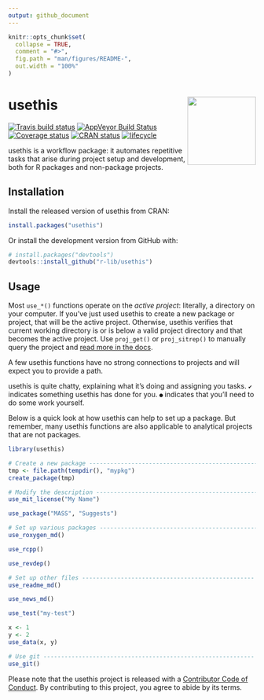 ```yaml
---
output: github_document
---
```


<!-- README.md is generated from README.Rmd. Please edit that file -->

```r
knitr::opts_chunk$set(
  collapse = TRUE,
  comment = "#>",
  fig.path = "man/figures/README-",
  out.width = "100%"
)
```

# usethis <img src="man/figures/logo.png" align="right" height="139" />

[![Travis build status](https://travis-ci.org/r-lib/usethis.svg?branch=master)](https://travis-ci.org/r-lib/usethis)
[![AppVeyor Build Status](https://ci.appveyor.com/api/projects/status/github/r-lib/usethis?branch=master&svg=true)](https://ci.appveyor.com/project/r-lib/usethis)
[![Coverage status](https://codecov.io/gh/r-lib/usethis/branch/master/graph/badge.svg)](https://codecov.io/github/r-lib/usethis?branch=master)
[![CRAN status](http://www.r-pkg.org/badges/version/usethis)](https://cran.r-project.org/package=usethis)
[![lifecycle](https://img.shields.io/badge/lifecycle-stable-brightgreen.svg)](https://www.tidyverse.org/lifecycle/#stable)

usethis is a workflow package: it automates repetitive tasks that arise during project setup and development, both for R packages and non-package projects.

## Installation

Install the released version of usethis from CRAN:

```r
install.packages("usethis")
```

Or install the development version from GitHub with:

```r
# install.packages("devtools")
devtools::install_github("r-lib/usethis")
```

## Usage

Most `use_*()` functions operate on the *active project*: literally, a directory on your computer. If you've just used usethis to create a new package or project, that will be the active project. Otherwise, usethis verifies that current working directory is or is below a valid project directory and that becomes the active project. Use `proj_get()` or `proj_sitrep()` to manually query the project and [read more in the docs](http://usethis.r-lib.org/reference/proj_get.html).

A few usethis functions have no strong connections to projects and will expect you to provide a path.

usethis is quite chatty, explaining what it's doing and assigning you tasks. `✔` indicates something usethis has done for you. `●` indicates that you'll need to do some work yourself.

Below is a quick look at how usethis can help to set up a package. But remember, many usethis functions are also applicable to analytical projects that are not packages.

```r
library(usethis)

# Create a new package -------------------------------------------------
tmp <- file.path(tempdir(), "mypkg")
create_package(tmp)

# Modify the description ----------------------------------------------
use_mit_license("My Name")

use_package("MASS", "Suggests")

# Set up various packages ---------------------------------------------
use_roxygen_md()

use_rcpp()

use_revdep()

# Set up other files -------------------------------------------------
use_readme_md()

use_news_md()

use_test("my-test")

x <- 1
y <- 2
use_data(x, y)

# Use git ------------------------------------------------------------
use_git()
```

Please note that the usethis project is released with a [Contributor Code of Conduct](.github/CODE_OF_CONDUCT.md). By contributing to this project, you agree to abide by its terms.
